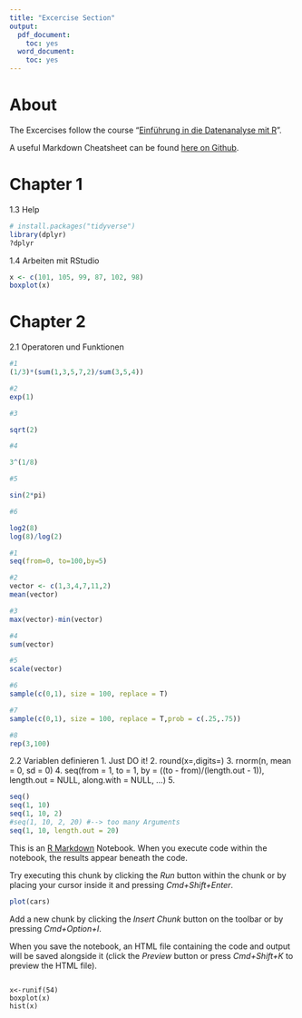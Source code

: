 ```yaml
---
title: "Excercise Section"
output:
  pdf_document:
    toc: yes
  word_document:
    toc: yes
---
```


# About

The Excercises follow the course "[Einführung in die Datenanalyse mit R](https://methodenlehre.github.io/425464-FS2017-intro-to-R/index.html)". 

A useful Markdown Cheatsheet can be found  [here on Github](https://github.com/adam-p/markdown-here/wiki/Markdown-Cheatsheet).

# Chapter 1
1.3 Help
```r
# install.packages("tidyverse")
library(dplyr)
?dplyr
```

1.4 Arbeiten mit RStudio

```r
x <- c(101, 105, 99, 87, 102, 98)
boxplot(x)
```

# Chapter 2

2.1 Operatoren und Funktionen
```r
#1
(1/3)*(sum(1,3,5,7,2)/sum(3,5,4))

#2 
exp(1)

#3

sqrt(2)

#4

3^(1/8)

#5

sin(2*pi)

#6

log2(8)
log(8)/log(2)
```


```r
#1
seq(from=0, to=100,by=5)

#2
vector <- c(1,3,4,7,11,2)
mean(vector)

#3 
max(vector)-min(vector)

#4
sum(vector)

#5
scale(vector)

#6
sample(c(0,1), size = 100, replace = T)

#7
sample(c(0,1), size = 100, replace = T,prob = c(.25,.75))

#8
rep(3,100)
```

2.2 Variablen definieren
1. Just DO it!
2. round(x=,digits=) 
3. rnorm(n, mean = 0, sd = 0)
4. seq(from = 1, to = 1, by = ((to - from)/(length.out - 1)),
    length.out = NULL, along.with = NULL, ...)
5.
```r
seq()
seq(1, 10)
seq(1, 10, 2)
#seq(1, 10, 2, 20) #--> too many Arguments
seq(1, 10, length.out = 20)
```





This is an [R Markdown](http://rmarkdown.rstudio.com) Notebook. When you execute code within the notebook, the results appear beneath the code. 

Try executing this chunk by clicking the *Run* button within the chunk or by placing your cursor inside it and pressing *Cmd+Shift+Enter*. 

```r
plot(cars)
```

Add a new chunk by clicking the *Insert Chunk* button on the toolbar or by pressing *Cmd+Option+I*.

When you save the notebook, an HTML file containing the code and output will be saved alongside it (click the *Preview* button or press *Cmd+Shift+K* to preview the HTML file).
 


```

x<-runif(54)
boxplot(x)
hist(x)
```
